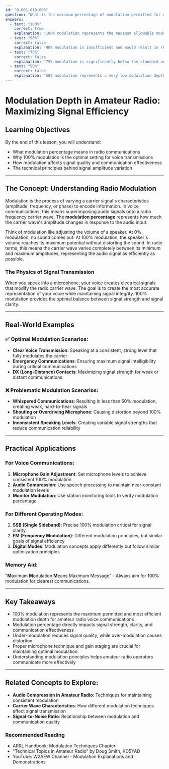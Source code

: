 ```yaml
---
id: "B-001-019-006"
question: "What is the maximum percentage of modulation permitted for amateur radio voice communications?"
answers:
  - text: "100%"
    correct: true
    explanation: "100% modulation represents the maximum allowable modulation depth where the carrier signal's amplitude varies fully between zero and twice its unmodulated amplitude. At this point, the audio signal creates the maximum possible signal variation without causing distortion or spurious emissions. While 100% sounds like it might cause overmodulation, in practice it represents the theoretical ideal point of modulation for clear, efficient voice communications."
  - text: "90%"
    correct: false
    explanation: "90% modulation is insufficient and would result in reduced audio signal strength and efficiency. While it might seem conservative, amateur radio regulations and technical standards specify 100% as the maximum modulation percentage to ensure optimal signal transmission and minimize signal-to-noise ratio degradation."
  - text: "75%"
    correct: false
    explanation: "75% modulation is significantly below the standard and would result in weak, inefficient signal transmission. At this level, much of the potential signal energy is lost, reducing communication range and audio clarity. Amateur radio operators aim for maximum permitted modulation to ensure effective communication."
  - text: "50%"
    correct: false
    explanation: "50% modulation represents a very low modulation depth that would severely compromise signal quality and communication effectiveness. At this level, the audio signal would be weak and barely distinguishable from background noise, significantly reducing the signal's ability to carry information over radio circuits."
---
```


# Modulation Depth in Amateur Radio: Maximizing Signal Efficiency

## Learning Objectives
By the end of this lesson, you will understand:
- What modulation percentage means in radio communications
- Why 100% modulation is the optimal setting for voice transmissions
- How modulation affects signal quality and communication effectiveness
- The technical principles behind signal amplitude variation

---

## The Concept: Understanding Radio Modulation

Modulation is the process of varying a carrier signal's characteristics (amplitude, frequency, or phase) to encode information. In voice communications, this means superimposing audio signals onto a radio frequency carrier wave. The **modulation percentage** represents how much the carrier wave's amplitude changes in response to the audio input.

Think of modulation like adjusting the volume of a speaker. At 0% modulation, no sound comes out. At 100% modulation, the speaker's volume reaches its maximum potential without distorting the sound. In radio terms, this means the carrier wave varies completely between its minimum and maximum amplitudes, representing the audio signal as efficiently as possible.

### The Physics of Signal Transmission

When you speak into a microphone, your voice creates electrical signals that modify the radio carrier wave. The goal is to create the most accurate representation of your voice while maintaining signal integrity. 100% modulation provides the optimal balance between signal strength and signal clarity.

---

## Real-World Examples

### ✅ Optimal Modulation Scenarios:
- **Clear Voice Transmission**: Speaking at a consistent, strong level that fully modulates the carrier
- **Emergency Communications**: Ensuring maximum signal intelligibility during critical communications
- **DX (Long-Distance) Contacts**: Maximizing signal strength for weak or distant communications

### ❌ Problematic Modulation Scenarios:
- **Whispered Communications**: Resulting in less than 50% modulation, creating weak, hard-to-hear signals
- **Shouting or Overdriving Microphone**: Causing distortion beyond 100% modulation
- **Inconsistent Speaking Levels**: Creating variable signal strengths that reduce communication reliability

---

## Practical Applications

### For Voice Communications:
1. **Microphone Gain Adjustment**: Set microphone levels to achieve consistent 100% modulation
2. **Audio Compression**: Use speech processing to maintain near-constant modulation levels
3. **Monitor Modulation**: Use station monitoring tools to verify modulation percentage

### For Different Operating Modes:
1. **SSB (Single Sideband)**: Precise 100% modulation critical for signal clarity
2. **FM (Frequency Modulation)**: Different modulation principles, but similar goals of signal efficiency
3. **Digital Modes**: Modulation concepts apply differently but follow similar optimization principles

### Memory Aid:
"**M**aximum **M**odulation **M**eans Maximum Message" - Always aim for 100% modulation for clearest communications.

---

## Key Takeaways

- 100% modulation represents the maximum permitted and most efficient modulation depth for amateur radio voice communications
- Modulation percentage directly impacts signal strength, clarity, and communication effectiveness
- Under-modulation reduces signal quality, while over-modulation causes distortion
- Proper microphone technique and gain staging are crucial for maintaining optimal modulation
- Understanding modulation principles helps amateur radio operators communicate more effectively

---

## Related Concepts to Explore:
- **Audio Compression in Amateur Radio**: Techniques for maintaining consistent modulation
- **Carrier Wave Characteristics**: How different modulation techniques affect signal transmission
- **Signal-to-Noise Ratio**: Relationship between modulation and communication quality

### Recommended Reading
- ARRL Handbook: Modulation Techniques Chapter
- "Technical Topics in Amateur Radio" by Doug Smith, KD5YAD
- YouTube: W2AEW Channel - Modulation Explanations and Demonstrations